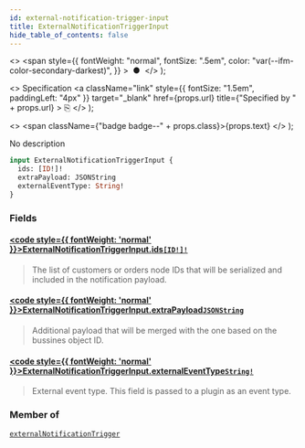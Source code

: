 ```yaml
---
id: external-notification-trigger-input
title: ExternalNotificationTriggerInput
hide_table_of_contents: false
---
```


  <>
    <span
      style={{
        fontWeight: "normal",
        fontSize: ".5em",
        color: "var(--ifm-color-secondary-darkest)",
      }}
    >
      &nbsp;●&nbsp;
    </span>
  </>
);

  <>
    Specification
    <a
      className="link"
      style={{ fontSize: "1.5em", paddingLeft: "4px" }}
      target="\_blank"
      href={props.url}
      title={"Specified by " + props.url}
    >
      ⎘
    </a>
  </>
);

  <>
    <span className={"badge badge--" + props.class}>{props.text}</span>
  </>
);

No description

```graphql
input ExternalNotificationTriggerInput {
  ids: [ID!]!
  extraPayload: JSONString
  externalEventType: String!
}
```

### Fields

#### [<code style={{ fontWeight: 'normal' }}>ExternalNotificationTriggerInput.<b>ids</b></code>](#)<Bullet />[`[ID!]!`](../../../api-reference/miscellaneous/scalars/id) <Badge class="secondary" text="non-null"/> <Badge class="secondary" text="scalar"/>

> The list of customers or orders node IDs that will be serialized and included in the notification payload.

#### [<code style={{ fontWeight: 'normal' }}>ExternalNotificationTriggerInput.<b>extraPayload</b></code>](#)<Bullet />[`JSONString`](../../../api-reference/miscellaneous/scalars/jsonstring) <Badge class="secondary" text="scalar"/>

> Additional payload that will be merged with the one based on the bussines object ID.

#### [<code style={{ fontWeight: 'normal' }}>ExternalNotificationTriggerInput.<b>externalEventType</b></code>](#)<Bullet />[`String!`](../../../api-reference/miscellaneous/scalars/string) <Badge class="secondary" text="non-null"/> <Badge class="secondary" text="scalar"/>

> External event type. This field is passed to a plugin as an event type.

### Member of

[`externalNotificationTrigger`](../../../api-reference/miscellaneous/mutations/external-notification-trigger) <Badge class="secondary" text="mutation"/>
